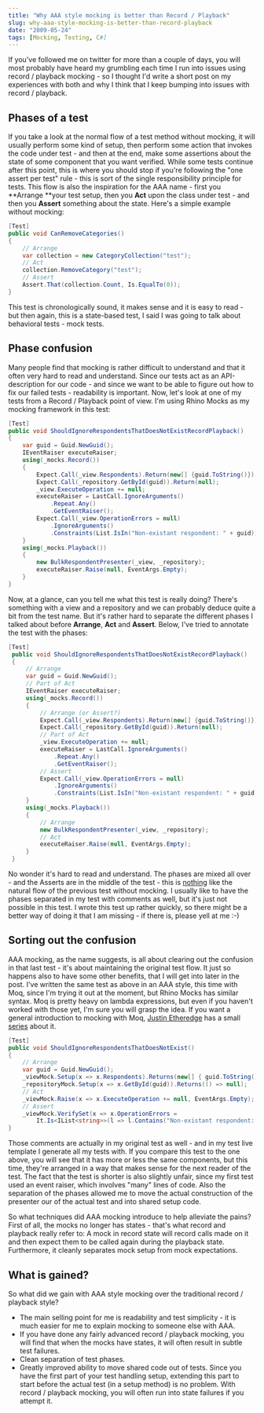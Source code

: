 ```yaml
---
title: "Why AAA style mocking is better than Record / Playback"
slug: why-aaa-style-mocking-is-better-than-record-playback
date: "2009-05-24"
tags: [Mocking, Testing, C#]
---
```


If you've followed me on twitter for more than a couple of days, you will most probably have heard my grumbling each time I run into issues using record / playback mocking - so I thought I'd write a short post on my experiences with both and why I think that I keep bumping into issues with record / playback.
 
## Phases of a test
 
If you take a look at the normal flow of a test method without mocking, it will usually perform some kind of setup, then perform some action that invokes the code under test - and then at the end, make some assertions about the state of some component that you want verified. While some tests continue after this point, this is where you should stop if you're following the "one assert per test" rule - this is sort of the single responsibility principle for tests. This flow is also the inspiration for the AAA name - first you **Arrange **your test setup, then you **Act** upon the class under test - and then you **Assert** something about the state. Here's a simple example without mocking:
 
``` csharp
[Test]
public void CanRemoveCategories()
{
    // Arrange
    var collection = new CategoryCollection("test");
    // Act
    collection.RemoveCategory("test");
    // Assert
    Assert.That(collection.Count, Is.EqualTo(0));
}
```
This test is chronologically sound, it makes sense and it is easy to read - but then again, this is a state-based test, I said I was going to talk about behavioral tests - mock tests.

## Phase confusion

Many people find that mocking is rather difficult to understand and that it often very hard to read and understand. Since our tests act as an API-description for our code - and since we want to be able to figure out how to fix our failed tests - readability is important. Now, let's look at one of my tests from a Record / Playback point of view. I'm using Rhino Mocks as my mocking framework in this test:

``` csharp
[Test]
public void ShouldIgnoreRespondentsThatDoesNotExistRecordPlayback()
{
    var guid = Guid.NewGuid();
    IEventRaiser executeRaiser;
    using(_mocks.Record())
    {
        Expect.Call(_view.Respondents).Return(new[] {guid.ToString()});
        Expect.Call(_repository.GetById(guid)).Return(null);
        _view.ExecuteOperation += null;
        executeRaiser = LastCall.IgnoreArguments()
            .Repeat.Any()
            .GetEventRaiser();
        Expect.Call(_view.OperationErrors = null)
            .IgnoreArguments()
            .Constraints(List.IsIn("Non-existant respondent: " + guid));
    }
    using(_mocks.Playback())
    {
        new BulkRespondentPresenter(_view, _repository);
        executeRaiser.Raise(null, EventArgs.Empty);
    }
}
```

Now, at a glance, can you tell me what this test is really doing? There's something with a view and a repository and we can probably deduce quite a bit from the test name. But it's rather hard to separate the different phases I talked about before **Arrange**, **Act** and **Assert**. Below, I've tried to annotate the test with the phases:

``` csharp
[Test]
 public void ShouldIgnoreRespondentsThatDoesNotExistRecordPlayback()
 {
     // Arrange
     var guid = Guid.NewGuid();
     // Part of Act
     IEventRaiser executeRaiser;
     using(_mocks.Record())
     {
         // Arrange (or Assert?)
         Expect.Call(_view.Respondents).Return(new[] {guid.ToString()});
         Expect.Call(_repository.GetById(guid)).Return(null);
         // Part of Act
         _view.ExecuteOperation += null;
         executeRaiser = LastCall.IgnoreArguments()
             .Repeat.Any()
             .GetEventRaiser();
         // Assert
         Expect.Call(_view.OperationErrors = null)
             .IgnoreArguments()
             .Constraints(List.IsIn("Non-existant respondent: " + guid));
     }
     using(_mocks.Playback())
     {
         // Arrange
         new BulkRespondentPresenter(_view, _repository);
         // Act
         executeRaiser.Raise(null, EventArgs.Empty);
     }
 }
```

No wonder it's hard to read and understand. The phases are mixed all over - and the Asserts are in the middle of the test - this is <u>nothing</u> like the natural flow of the previous test without mocking. I usually like to have the phases separated in my test with comments as well, but it's just not possible in this test. I wrote this test up rather quickly, so there might be a better way of doing it that I am missing - if there is, please yell at me :-)

## Sorting out the confusion

AAA mocking, as the name suggests, is all about clearing out the confusion in that last test - it's about maintaining the original test flow. It just so happens also to have some other benefits, that I will get into later in the post. I've written the same test as above in an AAA style, this time with Moq, since I'm trying it out at the moment, but Rhino Mocks has similar syntax. Moq is pretty heavy on lambda expressions, but even if you haven't worked with those yet, I'm sure you will grasp the idea. If you want a general introduction to mocking with Moq, [Justin Etheredge](http://www.codethinked.com/) has a small [series](http://www.codethinked.com/post/2009/03/13/Beginning-Mocking-With-Moq-3-Part-1.aspx) about it.

``` csharp
[Test]
public void ShouldIgnoreRespondentsThatDoesNotExist()
{
    // Arrange
    var guid = Guid.NewGuid();
    _viewMock.Setup(x => x.Respondents).Returns(new[] { guid.ToString() });
    _repositoryMock.Setup(x => x.GetById(guid)).Returns(() => null);
    // Act
    _viewMock.Raise(x => x.ExecuteOperation += null, EventArgs.Empty);
    // Assert
    _viewMock.VerifySet(x => x.OperationErrors =
        It.Is<IList<string>>(l => l.Contains("Non-existant respondent: "+guid)));
}
```

Those comments are actually in my original test as well - and in my test live template I generate all my tests with. If you compare this test to the one above, you will see that it has more or less the same components, but this time, they're arranged in a way that makes sense for the next reader of the test. The fact that the test is shorter is also slightly unfair, since my first test used an event raiser, which involves "many" lines of code. Also the separation of the phases allowed me to move the actual construction of the presenter our of the actual test and into shared setup code.

So what techniques did AAA mocking introduce to help alleviate the pains? First of all, the mocks no longer has states - that's what record and playback really refer to: A mock in record state will record calls made on it and then expect them to be called again during the playback state. Furthermore, it cleanly separates mock setup from mock expectations.

## What is gained?

So what did we gain with AAA style mocking over the traditional record / playback style? 

- The main selling point for me is readability and test simplicity - it is much easier for me to explain mocking to someone else with AAA. 
- If you have done any fairly advanced record / playback mocking, you will find that when the mocks have states, it will often result in subtle test failures.
- Clean separation of test phases.
- Greatly improved ability to move shared code out of tests. Since you have the first part of your test handling setup, extending this part to start before the actual test (in a setup method) is no problem. With record / playback mocking, you will often run into state failures if you attempt it.
